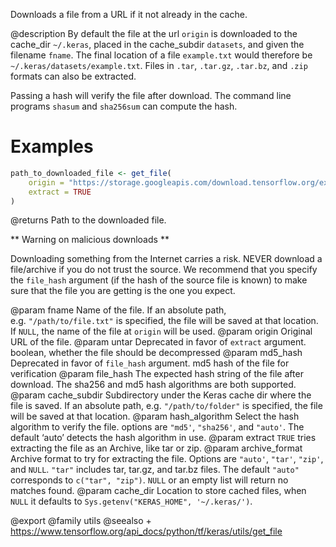 Downloads a file from a URL if it not already in the cache.

@description
By default the file at the url `origin` is downloaded to the
cache_dir `~/.keras`, placed in the cache_subdir `datasets`,
and given the filename `fname`. The final location of a file
`example.txt` would therefore be `~/.keras/datasets/example.txt`.
Files in `.tar`, `.tar.gz`, `.tar.bz`, and `.zip` formats can
also be extracted.

Passing a hash will verify the file after download. The command line
programs `shasum` and `sha256sum` can compute the hash.

# Examples
```r
path_to_downloaded_file <- get_file(
    origin = "https://storage.googleapis.com/download.tensorflow.org/example_images/flower_photos.tgz",
    extract = TRUE
)
```

@returns
Path to the downloaded file.

** Warning on malicious downloads **

Downloading something from the Internet carries a risk.
NEVER download a file/archive if you do not trust the source.
We recommend that you specify the `file_hash` argument
(if the hash of the source file is known) to make sure that the file you
are getting is the one you expect.

@param fname Name of the file. If an absolute path, e.g. `"/path/to/file.txt"`
    is specified, the file will be saved at that location.
    If `NULL`, the name of the file at `origin` will be used.
@param origin Original URL of the file.
@param untar Deprecated in favor of `extract` argument.
    boolean, whether the file should be decompressed
@param md5_hash Deprecated in favor of `file_hash` argument.
    md5 hash of the file for verification
@param file_hash The expected hash string of the file after download.
    The sha256 and md5 hash algorithms are both supported.
@param cache_subdir Subdirectory under the Keras cache dir where the file is
    saved. If an absolute path, e.g. `"/path/to/folder"` is
    specified, the file will be saved at that location.
@param hash_algorithm Select the hash algorithm to verify the file.
    options are `"md5'`, `"sha256'`, and `"auto'`.
    The default 'auto' detects the hash algorithm in use.
@param extract `TRUE` tries extracting the file as an Archive, like tar or zip.
@param archive_format Archive format to try for extracting the file.
    Options are `"auto'`, `"tar'`, `"zip'`, and `NULL`.
    `"tar"` includes tar, tar.gz, and tar.bz files.
    The default `"auto"` corresponds to `c("tar", "zip")`.
    `NULL` or an empty list will return no matches found.
@param cache_dir Location to store cached files, when `NULL` it
    defaults to `Sys.getenv("KERAS_HOME", '~/.keras/')`.

@export
@family utils
@seealso
+ <https://www.tensorflow.org/api_docs/python/tf/keras/utils/get_file>
